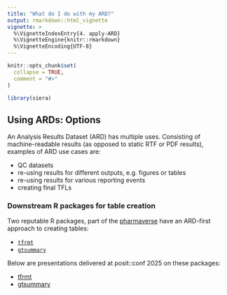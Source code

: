 ---
title: "What do I do with my ARD?"
output: rmarkdown::html_vignette
vignette: >
  %\VignetteIndexEntry{4. apply-ARD}
  %\VignetteEngine{knitr::rmarkdown}
  %\VignetteEncoding{UTF-8}
---

```{r, include = FALSE}
knitr::opts_chunk$set(
  collapse = TRUE,
  comment = "#>"
)
```

```{r setup}
library(siera)
```

## Using ARDs: Options

An Analysis Results Dataset (ARD) has multiple uses.  Consisting of machine-readable results (as opposed to static RTF or PDF results), examples of ARD use cases are:

- QC datasets
- re-using results for different outputs, e.g. figures or tables
- re-using results for various reporting events 
- creating final TFLs

### Downstream R packages for table creation

Two reputable R packages, part of the [pharmaverse](https://pharmaverse.org/) have an ARD-first approach to creating tables:

- [`tfrmt`](https://github.com/GSK-Biostatistics/tfrmt)
- [`gtsummary`](https://www.danieldsjoberg.com/gtsummary/)

Below are presentations delivered at posit::conf 2025 on these packages:

- [tfrmt](https://posit-conf-2025.github.io/pharmaverse/slides/05-tables-tfrmt/#/title-slide)
- [gtsummary](https://posit-conf-2025.github.io/pharmaverse/slides/06-tables-gtsummary/#/title-slide)
